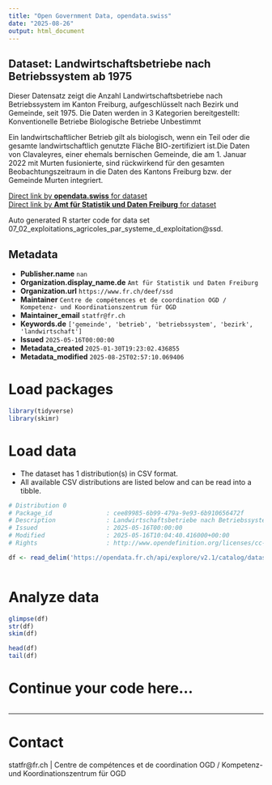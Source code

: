 ```yaml
---
title: "Open Government Data, opendata.swiss"
date: "2025-08-26"
output: html_document
---
```


## Dataset: Landwirtschaftsbetriebe nach Betriebssystem ab 1975

Dieser
Datensatz zeigt die Anzahl Landwirtschaftsbetriebe nach Betriebssystem im
Kanton Freiburg, aufgeschlüsselt nach Bezirk und Gemeinde, seit 1975. Die Daten
werden in 3 Kategorien bereitgestellt:
Konventionelle
     Betriebe
Biologische
     Betriebe
Unbestimmt

Ein
landwirtschaftlicher Betrieb gilt als biologisch, wenn ein Teil oder die
gesamte landwirtschaftlich genutzte Fläche BIO-zertifiziert ist.Die Daten von Clavaleyres, einer ehemals bernischen Gemeinde, die am 1. Januar 2022 mit Murten fusionierte, sind rückwirkend für den gesamten Beobachtungszeitraum in die Daten des Kantons Freiburg bzw. der Gemeinde Murten integriert.

[Direct link by **opendata.swiss** for dataset](https://opendata.swiss/de/dataset/landwirtschaftsbetriebe-nach-betriebssystem-ab-1975)<br>
[Direct link by **Amt für Statistik und Daten Freiburg** for dataset](https://opendata.fr.ch/explore/dataset/07_02_exploitations_agricoles_par_systeme_d_exploitation/)

Auto generated R starter code for data set 07_02_exploitations_agricoles_par_systeme_d_exploitation@ssd.

## Metadata

- **Publisher.name** `nan`
- **Organization.display_name.de** `Amt für Statistik und Daten Freiburg`
- **Organization.url** `https://www.fr.ch/deef/ssd`
- **Maintainer** `Centre de compétences et de coordination OGD / Kompetenz- und Koordinationszentrum für OGD`
- **Maintainer_email** `statfr@fr.ch`
- **Keywords.de** `['gemeinde', 'betrieb', 'betriebssystem', 'bezirk', 'landwirtschaft']`
- **Issued** `2025-05-16T00:00:00`
- **Metadata_created** `2025-01-30T19:23:02.436855`
- **Metadata_modified** `2025-08-25T02:57:10.069406`


# Load packages

```r

library(tidyverse)
library(skimr)

```

# Load data

-   The dataset has 1 distribution(s) in CSV format.
-   All available CSV distributions are listed below and can be read into a tibble.

```r

# Distribution 0
# Package_id               : cee89985-6b99-479a-9e93-6b910656472f
# Description              : Landwirtschaftsbetriebe nach Betriebssystem ab 1975 (csv)
# Issued                   : 2025-05-16T00:00:00
# Modified                 : 2025-05-16T10:04:40.416000+00:00
# Rights                   : http://www.opendefinition.org/licenses/cc-by-sa

df <- read_delim('https://opendata.fr.ch/api/explore/v2.1/catalog/datasets/07_02_exploitations_agricoles_par_systeme_d_exploitation/exports/csv?use_labels=true')



```

# Analyze data

```r

glimpse(df)
str(df)
skim(df)

head(df)
tail(df)

```

# Continue your code here...

```r

```

------------------------------------------------------------------------

# Contact

statfr@fr.ch | Centre de compétences et de coordination OGD / Kompetenz- und Koordinationszentrum für OGD

